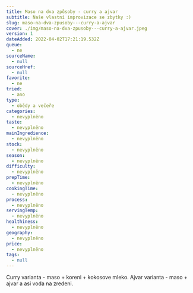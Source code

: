 ```yaml
---
title: Maso na dva způsoby - curry a ajvar
subtitle: Naše vlastní improvizace se zbytky :)
slug: maso-na-dva-zpusoby---curry-a-ajvar
cover: ./img/maso-na-dva-zpusoby---curry-a-ajvar.jpeg
version: 1
dateAdded: 2022-04-02T17:21:19.532Z
queue:
  - ne
sourceName:
  - null
sourceHref:
  - null
favorite:
  - ne
tried:
  - ano
type:
  - obědy a večeře
categories:
  - nevyplněno
taste:
  - nevyplněno
mainIngredience:
  - nevyplněno
stock:
  - nevyplněno
season:
  - nevyplněno
difficulty:
  - nevyplněno
prepTime:
  - nevyplněno
cookingTime:
  - nevyplněno
process:
  - nevyplněno
servingTemp:
  - nevyplněno
healthiness:
  - nevyplněno
geography:
  - nevyplněno
price:
  - nevyplněno
tags:
  - null
---
```

Curry varianta - maso + koreni + kokosove mleko.
Ajvar varianta - maso + ajvar a asi voda na zredeni.
